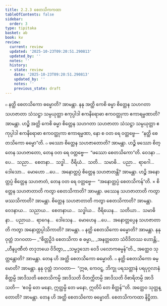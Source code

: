 ```yaml
---
title: 2.2.3 စေတသိကကထာ
tableOfContents: false
sidebar:
  order: 3
type: tipitaka
basket: ab
book: kv
review:
  current: review
  updated: '2025-10-23T09:20:51.290813'
  updated_by: ''
  notes: ''
  history:
  - state: review
    date: '2025-10-23T09:20:51.290813'
    updated_by: ''
    notes: ''
    previous_state: draft
---
```



<ReviewStatus review={frontmatter.review} showDetails={true} />

<HypothesisAnnotation frontmatter={frontmatter} />

<DynamicBreadcrumb />

<Division number="475" book="kv" e="ch" v="32" p="253">

<Paragraph number="1627" book="kv">
๐ နတ္ထိ စေတသိကော ဓမ္မောတိ? အာမန္တာ. နနု အတ္ထိ ကေစိ ဓမ္မာ စိတ္တေန သဟဂတာ သဟဇာတာ သံသဋ္ဌာ သမ္ပယုတ္တာ ဧကုပ္ပါဒါ ဧကနိရောဓာ ဧကဝတ္ထုကာ ဧကာရမ္မဏာတိ? အာမန္တာ. ဟဉ္စိ အတ္ထိ ကေစိ ဓမ္မာ စိတ္တေန သဟဂတာ သဟဇာတာ သံသဋ္ဌာ သမ္ပယုတ္တာ ဧကုပ္ပါဒါ ဧကနိရောဓာ ဧကဝတ္ထုကာ ဧကာရမ္မဏာ, နော စ ဝတ ရေ ဝတ္တဗ္ဗေ—  “နတ္ထိ စေတသိကော ဓမ္မော”တိ.
</Paragraph>

<Paragraph number="1628" book="kv">
๐ ဖဿော စိတ္တေန သဟဇာတောတိ? အာမန္တာ. ဟဉ္စိ ဖဿော စိတ္တေန သဟဇာတော, တေန ဝတ ရေ ဝတ္တဗ္ဗေ—  “ဖဿော စေတသိကော”တိ. ဝေဒနာ …ပေ…  သညာ…  စေတနာ…  သဒ္ဓါ…  ဝီရိယံ…  သတိ…  သမာဓိ…  ပညာ…  ရာဂေါ…  ဒေါသော…  မောဟော …ပေ…  အနောတ္တပ္ပံ စိတ္တေန သဟဇာတန္တိ? အာမန္တာ. ဟဉ္စိ အနောတ္တပ္ပံ စိတ္တေန သဟဇာတံ, တေန ဝတ ရေ ဝတ္တဗ္ဗေ—  “အနောတ္တပ္ပံ စေတသိကန်”တိ.
</Paragraph>

</Division>
<Division number="476" book="kv" e="ch" v="32" p="253">

<Paragraph number="1629" book="kv">
× စိတ္တေန သဟဇာတာတိ ကတွာ စေတသိကာတိ? အာမန္တာ. ဖဿေန သဟဇာတာတိ ကတွာ ဖဿသိကာတိ? အာမန္တာ. စိတ္တေန သဟဇာတာတိ ကတွာ စေတသိကာတိ? အာမန္တာ. ဝေဒနာယ…  သညာယ…  စေတနာယ…  သဒ္ဓါယ…  ဝီရိယေန…  သတိယာ…  သမာဓိနာ…  ပညာယ…  ရာဂေန…  ဒေါသေန…  မောဟေန …ပေ…  အနောတ္တပ္ပေန သဟဇာတာတိ ကတွာ အနောတ္တပ္ပါသိကာတိ? အာမန္တာ.
</Paragraph>

</Division>
<Division number="477" book="kv" e="ch" v="32" p="254">

<Paragraph number="1630" book="kv">
๐ နတ္ထိ စေတသိကော ဓမ္မောတိ? အာမန္တာ. နနု ဝုတ္တံ ဘဂဝတာ—
</Paragraph>

<Paragraph number="1631" type="verses" book="kv">
_“စိတ္တဉှိဒံ စေတသိကာ စ ဓမ္မာ,_  
_အနတ္တတော သံဝိဒိတဿ ဟောန္တိ;_  
_ဟီနပ္ပဏီတံ တဒုဘယေ ဝိဒိတွာ,_  
_သမ္မဒ္ဒသော ဝေဒိ ပလောကဓမ္မန်”တိ._  

</Paragraph>

<Paragraph number="1632" book="kv">
အတ္ထေဝ သုတ္တန္တောတိ? အာမန္တာ. တေန ဟိ အတ္ထိ စေတသိကော ဓမ္မောတိ.
</Paragraph>

<Paragraph number="1633" book="kv">
๐ နတ္ထိ စေတသိကော ဓမ္မောတိ? အာမန္တာ. နနု ဝုတ္တံ ဘဂဝတာ—  “ဣဓ, ကေဝဋ္ဋ, ဘိက္ခု ပရသတ္တာနံ ပရပုဂ္ဂလာနံ စိတ္တမ္ပိ အာဒိသတိ စေတသိကမ္ပိ အာဒိသတိ ဝိတက္ကိတမ္ပိ အာဒိသတိ ဝိစာရိတမ္ပိ အာဒိသတိ—  ‘ဧဝမ္ပိ တေ မနော, ဣတ္ထမ္ပိ တေ မနော, ဣတိပိ တေ စိတ္တန်’”တိ. အတ္ထေဝ သုတ္တန္တောတိ? အာမန္တာ. တေန ဟိ အတ္ထိ စေတသိကော ဓမ္မောတိ.

</Paragraph>
</Division>

<Paragraph number="1634" type="center" book="kv">
စေတသိကကထာ နိဋ္ဌိတာ.
</Paragraph>